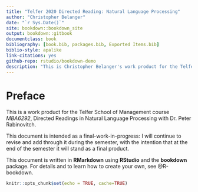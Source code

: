 ```yaml
--- 
title: "Telfer 2020 Directed Reading: Natural Language Processing"
author: "Christopher Belanger"
date: "`r Sys.Date()`"
site: bookdown::bookdown_site
output: bookdown::gitbook
documentclass: book
bibliography: [book.bib, packages.bib, Exported Items.bib]
biblio-style: apalike
link-citations: yes
github-repo: rstudio/bookdown-demo
description: "This is Christopher Belanger's work product for the Telfer School of Management course *MBA6292*, Directed Readings in Natural Language Processing."
---
```


# Preface

This is a work product for the Telfer School of Management course *MBA6292*, Directed Readings in Natural Language Processing with Dr. Peter Rabinovitch.

This document is intended as a final-work-in-progress: I will continue to revise and add through it during the semester, with the intention that at the end of the semester it will stand as a final product.

This document is written in **RMarkdown** using **RStudio** and the **bookdown** package. For details and to learn how to create your own, see @R-bookdown.

```r
knitr::opts_chunk$set(echo = TRUE, cache=TRUE)
```
